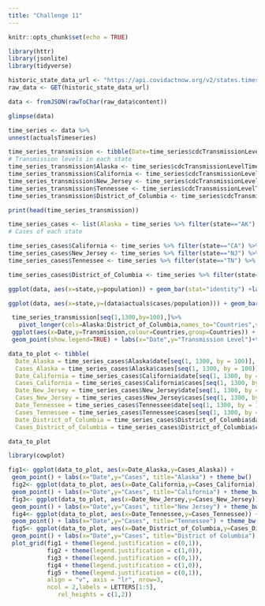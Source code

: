 ```yaml
---
title: "Challenge 11"
---
```


```r
knitr::opts_chunk$set(echo = TRUE)
```

```r

library(httr) 
library(jsonlite) 
library(tidyverse)
```

```r
historic_state_data_url <- "https://api.covidactnow.org/v2/states.timeseries.json?apiKey=28d8a28934654d62b7d329f589701203"
raw_data <- GET(historic_state_data_url)
```


```r
data <- fromJSON(rawToChar(raw_data$content))
```

```r
glimpse(data)
```

```r
time_series <- data %>%
unnest(actualsTimeseries)
```

```r
time_series_transmission <- tibble(Date=time_series$cdcTransmissionLevelTimeseries[[which(data$state=="CA")]]$date)
# Transmission levels in each state
time_series_transmission$Alaska <- time_series$cdcTransmissionLevelTimeseries[[which(data$state=="AK")]]$ cdcTransmissionLevel
time_series_transmission$California <- time_series$cdcTransmissionLevelTimeseries[[which(data$state=="CA")]]$cdcTransmissionLevel
time_series_transmission$New_Jersey <- time_series$cdcTransmissionLevelTimeseries[[which(data$state=="NJ")]]$cdcTransmissionLevel
time_series_transmission$Tennessee <- time_series$cdcTransmissionLevelTimeseries[[which(data$state=="TN")]]$cdcTransmissionLevel
time_series_transmission$District_of_Columbia <- time_series$cdcTransmissionLevelTimeseries[[which(data$state=="DC")]]$cdcTransmissionLevel

print(head(time_series_transmission))
```

```r
time_series_cases <- list(Alaska = time_series %>% filter(state=="AK") %>% select(date,cases))
# Cases of each state
```

```r
time_series_cases$California <- time_series %>% filter(state=="CA") %>% select(date,cases) 
time_series_cases$New_Jersey <- time_series %>% filter(state=="NJ") %>% select(date,cases) 
time_series_cases$Tennessee <- time_series %>% filter(state=="TN") %>% select(date,cases)

time_series_cases$District_of_Columbia <- time_series %>% filter(state=="DC") %>% select(date,cases)
```

```r
ggplot(data, aes(x=state,y=population)) + geom_bar(stat="identity") +labs(x="States",y="Population") + theme_bw()

ggplot(data, aes(x=state,y=(data$actuals$cases/population))) + geom_bar(stat="identity") + labs(x="States",y="Infected (%)")+theme_bw()
```

```r
 time_series_transmission[seq(1,1300,by=100),]%>%
   pivot_longer(cols=Alaska:District_of_Columbia,names_to="Countries",values_to="Transmission") %>%
 ggplot(aes(x=Date,y=Transmission,colour=Countries,group=Countries)) +
 geom_point(show.legend=TRUE) + labs(x="Date",y="Transmission Level")+theme_bw()
```

```r
data_to_plot <- tibble(
  Date_Alaska = time_series_cases$Alaska$date[seq(1, 1300, by = 100)],
  Cases_Alaska = time_series_cases$Alaska$cases[seq(1, 1300, by = 100)],
  Date_California = time_series_cases$California$date[seq(1, 1300, by = 100)],
  Cases_California = time_series_cases$California$cases[seq(1, 1300, by = 100)],
  Date_New_Jersey = time_series_cases$New_Jersey$date[seq(1, 1300, by = 100)],
  Cases_New_Jersey = time_series_cases$New_Jersey$cases[seq(1, 1300, by = 100)],
  Date_Tennessee = time_series_cases$Tennessee$date[seq(1, 1300, by = 100)],
  Cases_Tennessee = time_series_cases$Tennessee$cases[seq(1, 1300, by = 100)],
  Date_District_of_Columbia = time_series_cases$District_of_Columbia$date[seq(1, 1300, by = 100)],
  Cases_District_of_Columbia = time_series_cases$District_of_Columbia$cases[seq(1, 1300, by = 100)])

data_to_plot
```

```r
library(cowplot)
```

```r
fig1<- ggplot(data_to_plot, aes(x=Date_Alaska,y=Cases_Alaska)) +
 geom_point() + labs(x="Date",y="Cases", title="Alaska") + theme_bw()
 fig2<- ggplot(data_to_plot, aes(x=Date_California,y=Cases_California)) +
 geom_point() + labs(x="Date",y="Cases", title="California") + theme_bw()
 fig3<- ggplot(data_to_plot, aes(x=Date_New_Jersey,y=Cases_New_Jersey)) +
 geom_point() + labs(x="Date",y="Cases", title="New Jersey") + theme_bw()
 fig4<- ggplot(data_to_plot, aes(x=Date_Tennessee,y=Cases_Tennessee)) +
 geom_point() + labs(x="Date",y="Cases", title="Tennessee") + theme_bw()
 fig5<- ggplot(data_to_plot, aes(x=Date_District_of_Columbia,y=Cases_District_of_Columbia)) +
 geom_point() + labs(x="Date",y="Cases", title="District of Columbia") + theme_bw()
 plot_grid(fig1 + theme(legend.justification = c(0,1)),
           fig2 + theme(legend.justification = c(1,0)),
           fig3 + theme(legend.justification = c(0,1)),
           fig4 + theme(legend.justification = c(1,0)),
           fig5 + theme(legend.justification = c(0,1)),
           align = "v", axis = "lr", nrow=3,
           ncol = 2,labels = LETTERS[1:5],
              rel_heights = c(1,2))
```
